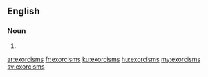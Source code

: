 ==English==

===Noun===
{{head|en|noun plural form}}

# {{plural of|exorcism|lang=en}}

[[ar:exorcisms]]
[[fr:exorcisms]]
[[ku:exorcisms]]
[[hu:exorcisms]]
[[my:exorcisms]]
[[sv:exorcisms]]